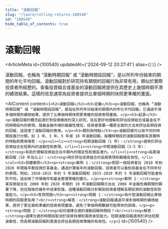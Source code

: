 ```yaml
---
title: "滾動回報"
slug: "/learn/rolling-returns-100540"
id: "100540"
hide_table_of_contents: true
---
```



# 滾動回報

<ArticleMeta id={100540} updatedAt={'2024-09-12 20:27:41'} alias={`[]`} />
<div className='border-solid border-b border-t-0 my-4 border-[var(--ifm-color-gray-300)]' />

滾動回報，也稱為 “滾動時期回報” 或 “滾動時間段回報”，是以所列年份結束的期間的年化平均回報。滾動回報對於研究持有期間的回報行為非常有用，類似於實際投資者所經歷的。查看投資組合或基金的滾動回報將提供在其歷史上幾個時期平滑的績效結果。這樣的信息通常為投資者提供比單個時期的快照更準確的畫面。

<AIContent content={`<h2>滾動回報</h2><h3>定義</h3><p>滾動回報，也稱為 “滾動時期回報” 或 “滾動時間段回報”，是指在所列年份結束的期間內的年化平均回報。它通過平滑多個時期的績效結果，提供了比單個時期快照更準確的投資表現畫面。</p><h3>起源</h3><p>滾動回報的概念起源於對投資績效的深入研究，旨在更好地理解和評估投資組合或基金在不同時間段內的表現。隨着金融市場的複雜性增加，投資者需要一種更全面的方法來評估長期投資的回報，這促使了滾動回報的應用。</p><h3>類別與特點</h3><p>滾動回報可以按不同的時間段進行分類，如 1 年、3 年、5 年或 10 年滾動回報。每種時間段的滾動回報都有其獨特的特點和應用場景：</p><ul><li><strong>短期滾動回報（1 年）：</strong>適用於評估投資組合在短期內的波動性和表現。</li><li><strong>中期滾動回報（3-5 年）：</strong>有助於理解投資組合在中期內的穩定性和增長潛力。</li><li><strong>長期滾動回報（10 年及以上）：</strong>用於評估投資組合的長期表現和戰略有效性。</li></ul><h3>具體案例</h3><p><strong>案例 1：</strong>假設一個投資者在 2010 年到 2020 年間每年都投資於某基金。通過計算每年的滾動回報，投資者可以看到該基金在不同年份的表現。例如，2010-2015 年的 5 年滾動回報和 2015-2020 年的 5 年滾動回報可能會有所不同，這反映了市場條件和基金管理策略的變化。</p><p><strong>案例 2：</strong>某投資組合在 2000 年到 2020 年間的 10 年滾動回報顯示出在 2008 年金融危機期間的顯著下降，但在隨後的幾年中逐漸恢復。這種滾動回報分析幫助投資者理解長期投資的波動性和恢復能力。</p><h3>常見問題</h3><p><strong>問題 1：</strong>為什麼滾動回報比單個時期的回報更有用？<br/><strong>解答：</strong>滾動回報通過平滑多個時期的績效結果，提供了更全面和準確的投資表現畫面，避免了單個時期數據可能帶來的誤導。</p><p><strong>問題 2：</strong>如何選擇合適的滾動回報時間段？<br/><strong>解答：</strong>選擇合適的時間段取決於投資目標和風險承受能力。短期滾動回報適用於評估短期波動性，而長期滾動回報則更適合評估長期投資策略的有效性。</p>`} id={100540} />

